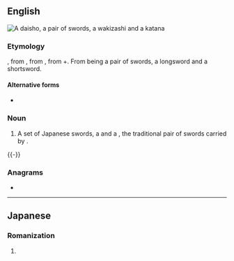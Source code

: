 {{also|daishō}}
==English==
{{wikipedia|lang=en}}
[[File:Katana-Wakizashi.jpg|thumb|A daisho, a pair of swords, a wakizashi and a katana]]
{{commonscat}}

===Etymology===
{{bor|en|ja|daishō}}, from {{m|ja|だいしょう}}, from {{m|ja|大小}}, from {{m|ja|大|gloss=large}}+{{m|ja|小|gloss=small}}. From being a pair of swords, a longsword and a shortsword.

====Alternative forms====
* {{alter|en|daishou|daishoh|daisyou|daisyoh|daisyo|daishō}}

===Noun===
{{en-noun}}

# A set of Japanese swords, a {{l|en|katana}} and a {{l|en|wakizashi}}, the traditional pair of swords carried by {{l|en|samurai}}.

{{-}}

===Anagrams===
* {{anagrams|en|a=adhios|Idahos|Odisha}}

----

==Japanese==

===Romanization===
{{ja-romaji}}

# {{ja-romanization of|だいしょ}}